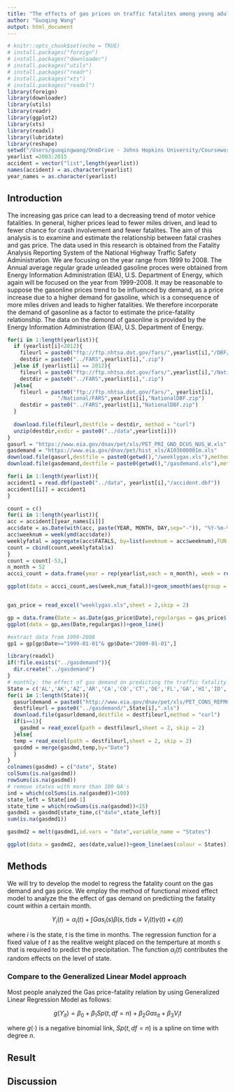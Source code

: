 ```yaml
---
title: "The effects of gas prices on traffic fatalites among young adults in the US"
author: "Guoqing Wang"
output: html_document
---
```


```r
# knitr::opts_chunk$set(echo = TRUE)
# install.packages("foreign")
# install.packages("downloader")
# install.packages("utils")
# install.packages("readr")
# install.packages("xts")
# install.packages("readxl")
library(foreign)
library(downloader)
library(utils)
library(readr)
library(ggplot2)
library(xts)
library(readxl)
library(lubridate)
library(reshape)
setwd("/Users/guoqingwang/OneDrive - Johns Hopkins University/Coursework/dataananlysis/project/711project")
yearlist =2003:2015
accident = vector("list",length(yearlist))
names(accident) = as.character(yearlist)
year_names = as.character(yearlist)
```

## Introduction

The increasing gas price can lead to a decreasing trend of motor vehice fatalities. In general, higher prices lead to fewer miles driven, and lead to fewer chance for crash involvement and fewer fatalites. The aim of this analysis is to examine and estimate the relationship between fatal crashes and gas price. The data used in this research is obtained from the Fatality Analysis Reporting System of the National Highway Traffic Safety Administration. We are focusing on the year range from 1999 to 2008. The Annual average regular grade unleaded gasoline proces were obtained from Energy Information Administration (EIA), U.S. Department of Energy, which again will be focused on the year from 1999-2008. It may be reasonable to suppose the gasonline prices trend to be influenced by demand, as a price increase due to a higher demand for gasoline, which is a consequence of more miles driven and leads to higher fatalities. We therefore incorporate the demand of gasonline as a factor to estimate the price-fatality relationship. The data on the demond of gasonline is provided by the Energy Information Administration (EIA), U.S. Department of Energy. 

```r
for(i in 1:length(yearlist)){
  if (yearlist[i]<2012){
    fileurl = paste0("ftp://ftp.nhtsa.dot.gov/fars/",yearlist[i],"/DBF/FARS",yearlist[i],".zip")
    destdir = paste0("../FARS",yearlist[i],".zip")
  }else if (yearlist[i] == 2012){
    fileurl = paste0("ftp://ftp.nhtsa.dot.gov/fars/",yearlist[i],"/National/DBF/FARS",yearlist[i],".zip")
    destdir = paste0("../FARS",yearlist[i],".zip")
  }else{
    fileurl = paste0("ftp://ftp.nhtsa.dot.gov/fars/", yearlist[i],
                "/National/FARS",yearlist[i],"NationalDBF.zip")
    destdir = paste0("../FARS",yearlist[i],"NationalDBF.zip")
  }
  
  download.file(fileurl,destfile = destdir, method = "curl")
  unzip(destdir,exdir = paste0("../data",yearlist[i]))
}
gasurl = "https://www.eia.gov/dnav/pet/xls/PET_PRI_GND_DCUS_NUS_W.xls"
gasdemand = "https://www.eia.gov/dnav/pet/hist_xls/A103600001m.xls"
download.file(gasurl,destfile = paste0(getwd(),"/weeklygas.xls"),method = "curl")
download.file(gasdemand,destfile = paste0(getwd(),"/gasdemand.xls"),method = "curl")
```


```r
for(i in 1:length(yearlist)){
accident1 = read.dbf(paste0("../data", yearlist[i],"/accident.dbf"))
accident[[i]] = accident1
}

count = c()
for(i in 1:length(yearlist)){
acc = accident[[year_names[i]]]
acc$date = as.Date(with(acc, paste(YEAR, MONTH, DAY,sep="-")), "%Y-%m-%d")
acc$weeknum = week(ymd(acc$date))
weeklyfatal = aggregate(acc$FATALS, by=list(weeknum = acc$weeknum),FUN = sum)
count = cbind(count,weeklyfatal$x)
}
count = count[-53,]
n_month = 52
accci_count = data.frame(year = rep(yearlist,each = n_month), week = rep(1:n_month,times = length(yearlist)), weekcount = rep(1:(n_month*length(yearlist))), num_fatal = as.vector(count))

ggplot(data = accci_count,aes(week,num_fatal))+geom_smooth(aes(group = year,colour = as.factor(year))) +xlab("Week")+ylab("Number of Fatality")


gas_price = read_excel("weeklygas.xls",sheet = 2,skip = 2)

gp = data.frame(Date = as.Date(gas_price$Date),regulargas = gas_price$`Weekly U.S. Regular All Formulations Retail Gasoline Prices  (Dollars per Gallon)`)
ggplot(data = gp,aes(Date,regulargas))+geom_line()

#extract data from 1999-2008
gp1 = gp[gp$Date>="1999-01-01"& gp$Date<"2009-01-01",]
```

```r
library(readxl)
if(!file.exists("../gasdemand")){
  dir.create("../gasdemand")
}
# monthly: the effect of gas demand on predicting the traffic fatality within certain state.
State = c('AL','AK','AZ','AR','CA','CO','CT','DE','FL','GA','HI','ID','IL','IN','IA','KS','KY','LA','ME','MD','MA','MI','MN','MS','MO','MT','NE','NV','NH','NJ','NM','NY','NC','ND','OH','OK','OR','PA','RI','SC','SD','TN','TX','UT','VT','VA','WA','WV','WI','WY')
for(i in 1:length(State)){
  gasurldemand = paste0("http://www.eia.gov/dnav/pet/xls/PET_CONS_REFMG_D_S",State[i],"_VTR_MGALPD_M.xls")
  destfileurl = paste0("../gasdemand/",State[i],".xls")
  download.file(gasurldemand,destfile = destfileurl,method = "curl")
  if(i==1){
    gasdmd = read_excel(path = destfileurl,sheet = 2, skip = 2)
  }else{
  temp = read_excel(path = destfileurl,sheet = 2, skip = 2)
  gasdmd = merge(gasdmd,temp,by="Date")
  }
}
colnames(gasdmd) = c("date", State)
colSums(is.na(gasdmd))
rowSums(is.na(gasdmd))
# remove states with more than 100 NA's
ind = which(colSums(is.na(gasdmd))<100)
state_left = State[ind-1]
state_time = which(rowSums(is.na(gasdmd))<15)
gasdmd1 = gasdmd[state_time,c("date",state_left)]
sum(is.na(gasdmd1))

gasdmd2 = melt(gasdmd1,id.vars = "date",variable_name = "States")

ggplot(data = gasdmd2, aes(date,value))+geom_line(aes(colour = States))


```

## Methods

We will try to develop the model to regress the fatality count on the gas demand and gas price. We employ the method of functional mixed effect model to analyze the the effect of gas demand on predictiing the fatality count within a certain month. 

$$
Y_i(t) = \alpha_i(t)+\int Gas_i(s)\beta(s,t) ds + V_i(t)\gamma(t)+ \epsilon_i(t)
$$

where $i$ is the state, $t$ is the time in months. The regression function for a fixed value of $t$ as the realitve weight placed on the temperture at month $s$ that is required to predict the precipitation. The function $\alpha_i(t)$ contributes the random effects on the level of state.

### Compare to the Generalized Linear Model approach

Most people analyzed the Gas price-fatality relation by using Generalized Linear Regression Model as follows:

$$
g(Y_{it}) = \beta_0 + \beta_1 Sp(t, df = n) + \beta_2 Gas_{it} + \beta_3 V_it
$$

where $g(\cdot)$ is a negative binomial link, $Sp(t,df=n)$ is a spline on time with degree $n$. 

## Result

## Discussion

